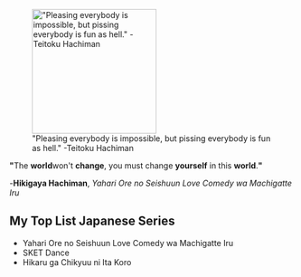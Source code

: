 [[File:Aj admiral hachiman2.jpg|thumb|220px|left|"Pleasing everybody is impossible, but pissing everybody is fun as hell."
-Teitoku Hachiman]]

'''"'''The '''world '''won't '''change''', you must change '''yourself''' in this '''world'''.'''"'''

-'''Hikigaya Hachiman''', ''Yahari Ore no Seishuun Love Comedy wa Machigatte Iru''

==My Top List Japanese Series==

* Yahari Ore no Seishuun Love Comedy wa Machigatte Iru
* SKET Dance
* Hikaru ga Chikyuu ni Ita Koro